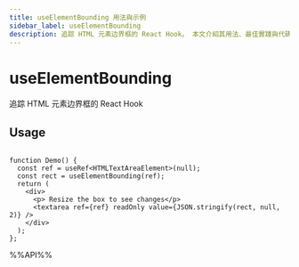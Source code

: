 ```yaml
---
title: useElementBounding 用法與示例
sidebar_label: useElementBounding
description: 追踪 HTML 元素边界框的 React Hook。 本文介紹其用法、最佳實踐與代碼示例。適用於 React 開發中需要處理副作用的場景。
---
```

# useElementBounding

追踪 HTML 元素边界框的 React Hook

## Usage

```tsx live

function Demo() {
  const ref = useRef<HTMLTextAreaElement>(null);
  const rect = useElementBounding(ref);
  return (
    <div>
      <p> Resize the box to see changes</p>
      <textarea ref={ref} readOnly value={JSON.stringify(rect, null, 2)} />
    </div>
  );
};

```

%%API%%